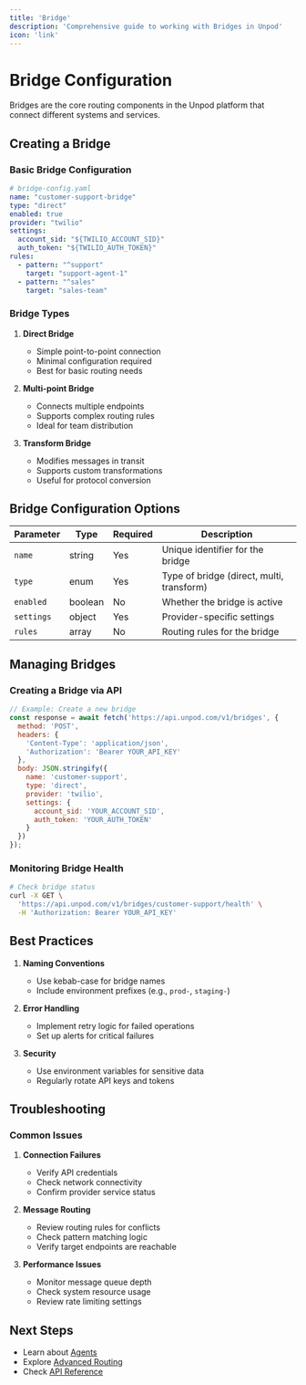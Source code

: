 ```yaml
---
title: 'Bridge'
description: 'Comprehensive guide to working with Bridges in Unpod'
icon: 'link'
---
```


# Bridge Configuration

Bridges are the core routing components in the Unpod platform that connect different systems and services.

## Creating a Bridge

### Basic Bridge Configuration

```yaml
# bridge-config.yaml
name: "customer-support-bridge"
type: "direct"
enabled: true
provider: "twilio"
settings:
  account_sid: "${TWILIO_ACCOUNT_SID}"
  auth_token: "${TWILIO_AUTH_TOKEN}"
rules:
  - pattern: "^support"
    target: "support-agent-1"
  - pattern: "^sales"
    target: "sales-team"
```

### Bridge Types

1. **Direct Bridge**
   - Simple point-to-point connection
   - Minimal configuration required
   - Best for basic routing needs

2. **Multi-point Bridge**
   - Connects multiple endpoints
   - Supports complex routing rules
   - Ideal for team distribution

3. **Transform Bridge**
   - Modifies messages in transit
   - Supports custom transformations
   - Useful for protocol conversion

## Bridge Configuration Options

| Parameter    | Type     | Required | Description                          |
|--------------|----------|----------|--------------------------------------|
| `name`       | string   | Yes      | Unique identifier for the bridge     |
| `type`       | enum     | Yes      | Type of bridge (direct, multi, transform) |
| `enabled`    | boolean  | No       | Whether the bridge is active         |
| `settings`   | object   | Yes      | Provider-specific settings           |
| `rules`      | array    | No       | Routing rules for the bridge         |

## Managing Bridges

### Creating a Bridge via API

```javascript
// Example: Create a new bridge
const response = await fetch('https://api.unpod.com/v1/bridges', {
  method: 'POST',
  headers: {
    'Content-Type': 'application/json',
    'Authorization': 'Bearer YOUR_API_KEY'
  },
  body: JSON.stringify({
    name: 'customer-support',
    type: 'direct',
    provider: 'twilio',
    settings: {
      account_sid: 'YOUR_ACCOUNT_SID',
      auth_token: 'YOUR_AUTH_TOKEN'
    }
  })
});
```

### Monitoring Bridge Health

```bash
# Check bridge status
curl -X GET \
  'https://api.unpod.com/v1/bridges/customer-support/health' \
  -H 'Authorization: Bearer YOUR_API_KEY'
```

## Best Practices

1. **Naming Conventions**
   - Use kebab-case for bridge names
   - Include environment prefixes (e.g., `prod-`, `staging-`)
   
2. **Error Handling**
   - Implement retry logic for failed operations
   - Set up alerts for critical failures
   
3. **Security**
   - Use environment variables for sensitive data
   - Regularly rotate API keys and tokens

## Troubleshooting

### Common Issues

1. **Connection Failures**
   - Verify API credentials
   - Check network connectivity
   - Confirm provider service status

2. **Message Routing**
   - Review routing rules for conflicts
   - Check pattern matching logic
   - Verify target endpoints are reachable

3. **Performance Issues**
   - Monitor message queue depth
   - Check system resource usage
   - Review rate limiting settings

## Next Steps

- Learn about [Agents](/agent)
- Explore [Advanced Routing](/advanced-routing)
- Check [API Reference](/api-reference)
